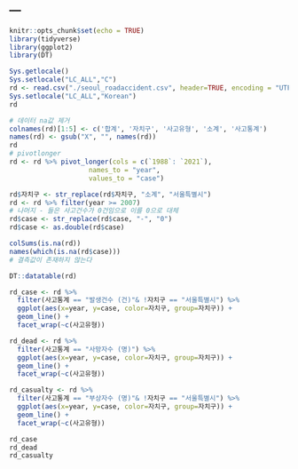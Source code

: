 ---
---

```r
knitr::opts_chunk$set(echo = TRUE)
library(tidyverse)
library(ggplot2)
library(DT)
```

```r
Sys.getlocale()
Sys.setlocale("LC_ALL","C")
rd <- read.csv("./seoul_roadaccident.csv", header=TRUE, encoding = "UTF-8")
Sys.setlocale("LC_ALL","Korean")
rd
```

```r
# 데이터 na값 제거
colnames(rd)[1:5] <- c('합계', '자치구', '사고유형', '소계', '사고통계')
names(rd) <- gsub("X", "", names(rd))
rd
# pivotlonger
rd <- rd %>% pivot_longer(cols = c(`1988`: `2021`), 
                    names_to = "year",
                    values_to = "case")
```


```r
rd$자치구 <- str_replace(rd$자치구, "소계", "서울특별시")
rd <- rd %>% filter(year >= 2007)
# 나머지 - 들은 사고건수가 0건임으로 이를 0으로 대체
rd$case <- str_replace(rd$case, "-", "0")
rd$case <- as.double(rd$case)

colSums(is.na(rd))
names(which(is.na(rd$case)))
# 결측값이 존재하지 않는다
```

```r
DT::datatable(rd)
```


```r
rd_case <- rd %>% 
  filter(사고통계 == "발생건수 (건)"& !자치구 == "서울특별시") %>% 
  ggplot(aes(x=year, y=case, color=자치구, group=자치구)) +
  geom_line() +
  facet_wrap(~c(사고유형))

rd_dead <- rd %>% 
  filter(사고통계 == "사망자수 (명)") %>% 
  ggplot(aes(x=year, y=case, color=자치구, group=자치구)) +
  geom_line() +
  facet_wrap(~c(사고유형))

rd_casualty <- rd %>% 
  filter(사고통계 == "부상자수 (명)"& !자치구 == "서울특별시") %>% 
  ggplot(aes(x=year, y=case, color=자치구, group=자치구)) +
  geom_line() +
  facet_wrap(~c(사고유형))

rd_case
rd_dead
rd_casualty
```


